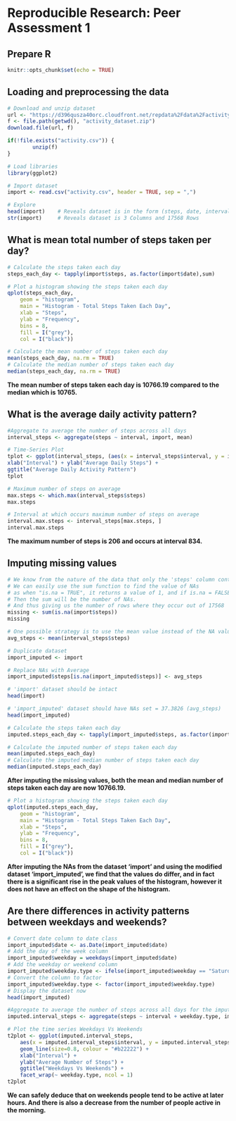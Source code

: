 # Reproducible Research: Peer Assessment 1

## Prepare R
```r
knitr::opts_chunk$set(echo = TRUE)
```

## Loading and preprocessing the data

```r
# Download and unzip dataset
url <- "https://d396qusza40orc.cloudfront.net/repdata%2Fdata%2Factivity.zip"
f <- file.path(getwd(), "activity_dataset.zip")
download.file(url, f)

if(!file.exists("activity.csv")) {
        unzip(f)
}

# Load libraries
library(ggplot2)

# Import dataset
import <- read.csv("activity.csv", header = TRUE, sep = ",")

# Explore
head(import) 	# Reveals dataset is in the form (steps, date, interval)
str(import) 	# Reveals dataset is 3 Columns and 17568 Rows
```

## What is mean total number of steps taken per day?

```r

# Calculate the steps taken each day
steps_each_day <- tapply(import$steps, as.factor(import$date),sum)

# Plot a histogram showing the steps taken each day
qplot(steps_each_day,
	geom = "histogram",
	main = "Histogram - Total Steps Taken Each Day",
	xlab = "Steps",
	ylab = "Frequency",
	bins = 8,
	fill = I("grey"),
	col = I("black"))

# Calculate the mean number of steps taken each day
mean(steps_each_day, na.rm = TRUE)
# Calculate the median number of steps taken each day
median(steps_each_day, na.rm = TRUE)
```
**The mean number of steps taken each day is 10766.19 compared to the median which is 10765.**  

## What is the average daily activity pattern?

```r
#Aggregate to average the number of steps across all days
interval_steps <- aggregate(steps ~ interval, import, mean)

# Time-Series Plot
tplot <- ggplot(interval_steps, (aes(x = interval_steps$interval, y = interval_steps$steps))) + geom_line(size=1, colour = "#000080") +
xlab("Interval") + ylab("Average Daily Steps") +
ggtitle("Average Daily Activity Pattern")
tplot

# Maximum number of steps on average
max.steps <- which.max(interval_steps$steps)
max.steps

# Interval at which occurs maximum number of steps on average
interval.max.steps <- interval_steps[max.steps, ]
interval.max.steps

```
**The maximum number of steps is 206 and occurs at interval 834.**  


## Imputing missing values

```r
# We know from the nature of the data that only the 'steps' column contains missing values.
# We can easily use the sum function to find the value of NAs
# as when "is.na = TRUE", it returns a value of 1, and if is.na = FALSE, returns a value of 0.
# Then the sum will be the number of NAs.
# And thus giving us the number of rows where they occur out of 17568
missing <- sum(is.na(import$steps))
missing

# One possible strategy is to use the mean value instead of the NA values.
avg_steps <- mean(interval_steps$steps)

# Duplicate dataset 
import_imputed <- import

# Replace NAs with Average
import_imputed$steps[is.na(import_imputed$steps)] <- avg_steps

# 'import' dataset should be intact
head(import)

# 'import_imputed' dataset should have NAs set = 37.3826 (avg_steps)
head(import_imputed)

# Calculate the steps taken each day
imputed.steps_each_day <- tapply(import_imputed$steps, as.factor(import_imputed$date),sum)
```  
```r
# Calculate the imputed number of steps taken each day
mean(imputed.steps_each_day)
# Calculate the imputed median number of steps taken each day
median(imputed.steps_each_day)  
```
**After imputing the missing values, both the mean and median number of steps taken each day are now 10766.19.**  

```r
# Plot a histogram showing the steps taken each day
qplot(imputed.steps_each_day,
	geom = "histogram",
	main = "Histogram - Total Steps Taken Each Day",
	xlab = "Steps",
	ylab = "Frequency",
	bins = 8,
	fill = I("grey"),
	col = I("black"))
```


**After imputing the NAs from the dataset 'import' and using the modified dataset 'import_imputed', we find that the values do differ, and in fact there is a significant rise in the peak values of the histogram, however it does not have an effect on the shape of the histogram.**  

## Are there differences in activity patterns between weekdays and weekends?

```r
# Convert date column to date class
import_imputed$date <- as.Date(import_imputed$date)
# Add the day of the week column
import_imputed$weekday = weekdays(import_imputed$date)
# Add the weekday or weekend column
import_imputed$weekday.type <- ifelse(import_imputed$weekday == "Saturday" | import_imputed$weekday == "Sunday", "Weekend", "Weekday")
# Convert the column to factor
import_imputed$weekday.type <- factor(import_imputed$weekday.type)
# Display the dataset now
head(import_imputed)

#Aggregate to average the number of steps across all days for the imputed dataset
imputed.interval_steps <- aggregate(steps ~ interval + weekday.type, import_imputed, mean)

# Plot the time series Weekdays Vs Weekends
t2plot <- ggplot(imputed.interval_steps, 
	aes(x = imputed.interval_steps$interval, y = imputed.interval_steps$steps)) + 
	geom_line(size=0.8, colour = "#b22222") +
	xlab("Interval") +
	ylab("Average Number of Steps") +
	ggtitle("Weekdays Vs Weekends") +
  	facet_wrap(~ weekday.type, ncol = 1)
t2plot
```

**We can safely deduce that on weekends people tend to be active at later hours. And there is also a decrease from the number of people active in the morning.**
